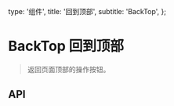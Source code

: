   type: '组件',
  title: '回到顶部',
  subtitle: 'BackTop',
};

<Box>

# BackTop 回到顶部

> 返回页面顶部的操作按钮。

<SandboxGroup name="back-top" col={1} />
</Box>

<Box text={api}>

## API

</Box>
